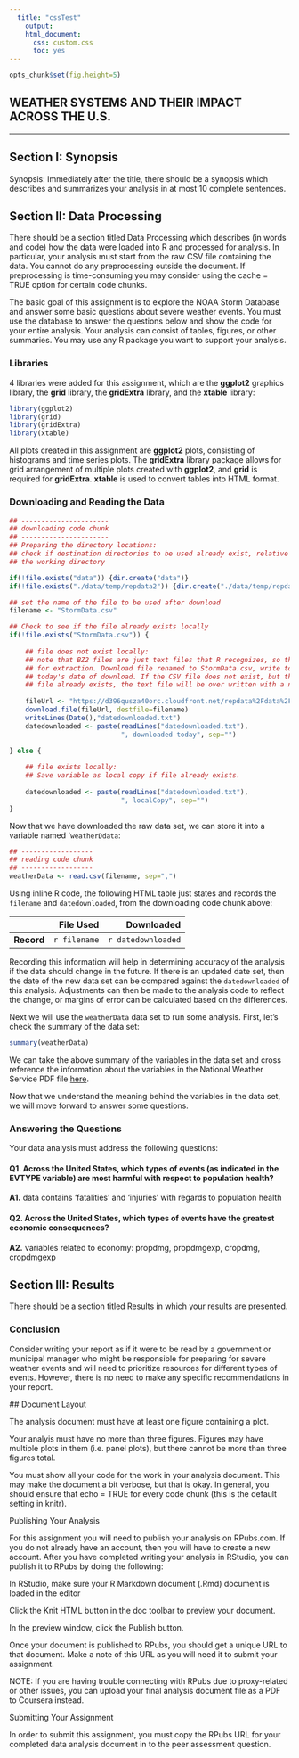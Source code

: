```yaml
---
  title: "cssTest"
    output:
    html_document:
      css: custom.css
      toc: yes
---
```


```r
opts_chunk$set(fig.height=5)
```

## WEATHER SYSTEMS AND THEIR IMPACT ACROSS THE U.S.
***

## Section I: Synopsis

Synopsis: Immediately after the title, there should be a synopsis which describes and summarizes your analysis in at most 10 complete sentences.

## Section II: Data Processing

There should be a section titled Data Processing which describes (in words and code) how the data were loaded into R and processed for analysis. In particular, your analysis must start from the raw CSV file containing the data. You cannot do any preprocessing outside the document. If preprocessing is time-consuming you may consider using the cache = TRUE option for certain code chunks.

The basic goal of this assignment is to explore the NOAA Storm Database and answer some 
basic questions about severe weather events. You must use the database to answer the 
questions below and show the code for your entire analysis. Your analysis can consist of 
tables, figures, or other summaries. You may use any R package you want to support your analysis.

### Libraries

4 libraries were added for this assignment, which are the **ggplot2** graphics library, the **grid** library, the **gridExtra** library, and the **xtable** library:

```r
library(ggplot2)
library(grid)
library(gridExtra)
library(xtable)
```

All plots created in this assignment are **ggplot2** plots, consisting of histograms and time series plots.  The **gridExtra** library package allows for grid arrangement of multiple plots created with **ggplot2**, and **grid** is required for **gridExtra**. **xtable** is used to convert tables into HTML format.

### Downloading and Reading the Data

```r
## ----------------------
## downloading code chunk
## ----------------------
## Preparing the directory locations:
## check if destination directories to be used already exist, relative to
## the working directory

if(!file.exists("data")) {dir.create("data")}
if(!file.exists("./data/temp/repdata2")) {dir.create("./data/temp/repdata2")}

## set the name of the file to be used after download
filename <- "StormData.csv"

## Check to see if the file already exists locally
if(!file.exists("StormData.csv")) {
    
    ## file does not exist locally:
    ## note that BZ2 files are just text files that R recognizes, so there is no need 
    ## for extraction. Download file renamed to StormData.csv, write to a text file
    ## today's date of download. If the CSV file does not exist, but the downloaded.txt 
    ## file already exists, the text file will be over written with a new file.
    
    fileUrl <- "https://d396qusza40orc.cloudfront.net/repdata%2Fdata%2FStormData.csv.bz2"
    download.file(fileUrl, destfile=filename)
    writeLines(Date(),"datedownloaded.txt")
    datedownloaded <- paste(readLines("datedownloaded.txt"),
                            ", downloaded today", sep="")

} else {
    
    ## file exists locally:
    ## Save variable as local copy if file already exists.
    
    datedownloaded <- paste(readLines("datedownloaded.txt"),
                            ", localCopy", sep="")
} 

```

Now that we have downloaded the raw data set, we can store it into a variable named ```weatherDdata``:

```r
## ------------------
## reading code chunk
## ------------------
weatherData <- read.csv(filename, sep=",")
```

Using inline R code, the following HTML table just states and records the ```filename``` and ```datedownloaded```, from the downloading code chunk above:

|            | File Used      | Downloaded          |
| ----------:| --------------:| -------------------:|
| **Record** | `r filename`   | `r datedownloaded`  |

Recording this information will help in determining accuracy of the analysis if the data should change in the future. If there is an updated date set, then the date of the new data set can be compared against the ```datedownloaded``` of this analysis.  Adjustments can then be made to the analysis code to reflect the change, or margins of error can be calculated based on the differences.

Next we will use the ```weatherData``` data set to run some analysis. First, let's check the summary of the data set:

```r
summary(weatherData)
```

We can take the above summary of the variables in the data set and cross reference the information about the variables in the National Weather Service PDF file [here](https://d396qusza40orc.cloudfront.net/repdata%2Fpeer2_doc%2Fpd01016005curr.pdf).

Now that we understand the meaning behind the variables in the data set, we will move forward to answer some questions.

### Answering the Questions

Your data analysis must address the following questions:
  
#### Q1. Across the United States, which types of events (as indicated in the EVTYPE variable) are most harmful with respect to population health?

  
**A1.** data contains 'fatalities' and 'injuries' with regards to population health
  
  
  
#### Q2. Across the United States, which types of events have the greatest economic consequences?

  
**A2.** variables related to economy: propdmg, propdmgexp, cropdmg, cropdmgexp
 
 

## Section III: Results

There should be a section titled Results in which your results are presented.

### Conclusion  
  
Consider writing your report as if it were to be read by a government or municipal manager 
 who might be responsible for preparing for severe weather events and will need to prioritize 
 resources for different types of events. However, there is no need to make any specific 
 recommendations in your report.


 ## Document Layout

 The analysis document must have at least one figure containing a plot.

 Your analyis must have no more than three figures. Figures may have multiple plots in them 
 (i.e. panel plots), but there cannot be more than three figures total.

 You must show all your code for the work in your analysis document. This may make the document 
 a bit verbose, but that is okay. In general, you should ensure that echo = TRUE for every code 
 chunk (this is the default setting in knitr).

 Publishing Your Analysis

 For this assignment you will need to publish your analysis on RPubs.com. If you do not 
 already have an account, then you will have to create a new account. After you have completed 
 writing your analysis in RStudio, you can publish it to RPubs by doing the following:
  
   In RStudio, make sure your R Markdown document (.Rmd) document is loaded in the editor

   Click the Knit HTML button in the doc toolbar to preview your document.

   In the preview window, click the Publish button.

   Once your document is published to RPubs, you should get a unique URL to that document. 
   Make a note of this URL as you will need it to submit your assignment.

 NOTE: If you are having trouble connecting with RPubs due to proxy-related or other issues, 
 you can upload your final analysis document file as a PDF to Coursera instead.

 Submitting Your Assignment

 In order to submit this assignment, you must copy the RPubs URL for your completed data 
 analysis document in to the peer assessment question.
 
  